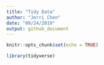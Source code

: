 ```yaml
---
title: "Tidy Data"
author: "Jerri Chen"
date: "09/24/2019"
output: github_document
---
```


```r
knitr::opts_chunk$set(echo = TRUE)

library(tidyverse)
```

## 